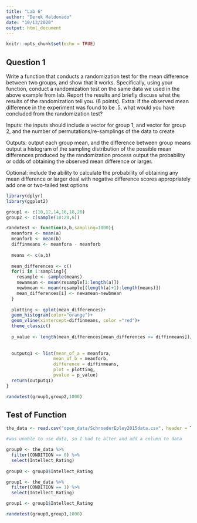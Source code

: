 ```yaml
---
title: "Lab 6"
author: "Derek Maldonado"
date: "10/13/2020"
output: html_document
---
```


```r
knitr::opts_chunk$set(echo = TRUE)
```

## Question 1
Write a function that conducts a randomization test for the mean difference between two groups, and show that it works. Specifically, using your function, conduct a randomization test on the same data we used in the above example from lab. Report the results and briefly discuss what the results of the randomization tell you. (6 points). Extra: if the observed mean difference in the experiment was found to be .5, what would you have concluded from the randomization test?

Inputs: the inputs should include a vector for group 1, and vector for group 2, and the number of permutations/re-samplings of the data to create

Outputs: 
output each group mean, and the difference between group means
output a histogram of the sampling distribution of the possible mean differences produced by the randomization process
output the probability or odds of obtaining the observed mean difference or larger.

Optional:
include the ability to calculate the probability of obtaining any mean difference or larger
deal with negative difference scores appropriately
add one or two-tailed test options

```r
library(dplyr)
library(ggplot2)

group1 <- c(10,12,14,16,18,20)
group2 <- c(sample(10:20,6))

randotest <- function(a,b,sampling=1000){
  meanfora <- mean(a)
  meanforb <- mean(b)
  diffinmeans <- meanfora - meanforb
  
  means <- c(a,b)
  
  mean_differences <- c()
  for(i in 1:sampling){
    resample <- sample(means)
    newamean <- mean(resample[1:length(a)])
    newbmean <- mean(resample[(length(a)+1):length(means)])
    mean_differences[i] <- newamean-newbmean
  }
  
  plotting <- qplot(mean_differences)+
  geom_histogram(color="orange")+
  geom_vline(xintercept=diffinmeans, color ="red")+
  theme_classic()
  
  p_value <- length(mean_differences[mean_differences >= diffinmeans])/length(sampling)
 
  
  outputq1 <- list(mean_of_a = meanfora,
                  mean_of_b = meanforb,
                  difference = diffinmeans,
                  plot = plotting,
                  pvalue = p_value)
  return(outputq1)
}

randotest(group1,group2,1000)

```


## Test of Function

```r
the_data <- read.csv("open_data/SchroederEpley2015data.csv", header = TRUE)

#was unable to use data, so I had to alter and add a column to data

group0 <- the_data %>%
  filter(CONDITION == 0) %>%
  select(Intellect_Rating)
  
group0 <- group0$Intellect_Rating

group1 <- the_data %>%
  filter(CONDITION == 1) %>%
  select(Intellect_Rating)

group1 <- group1$Intellect_Rating

randotest(group0,group1,1000)

```


